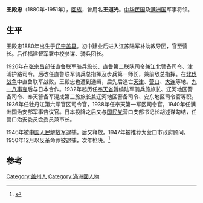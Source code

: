 {{Refimprove|time=2020-08-08T05:07:10+00:00}}
'''王殿忠'''（1880年-1951年），[[回族|回族]]，曾用名'''王道光'''。[[中华民国|中华民国]]及[[满洲国|满洲国]]军事将领。

== 生平 ==
王殿忠1880年出生于[[辽宁省|辽宁]][[盖州市|盖县]]。初中肄业后进入江苏陆军补助教导团，官至营长。后任福建督军署中校参谋、骑兵团长。

1926年在[[張宗昌|张宗昌]]部任直鲁联军骑兵旅长、直鲁第二联队司令兼江北警备司令、津浦护路司令。后改任直鲁联军骑兵总指挥及步兵第一师长，兼前敌总指挥。在[[國民革命軍北伐|北伐战争]]中直鲁联军战败，王殿忠也遭到通缉，后先后逃亡[[天津市|天津]]、[[营口市|营口]]、[[大连市|大连]]等地。[[九一八事變|九一八事变]]后与日本合作。1932年起历任[[奉天省_(滿洲國)|奉天省]]暂编陆军骑兵旅旅长、辽河地区警备司令、奉天警备军混成第三旅旅长兼辽河地区警备司令、安东地区司令官等职。1936年任牡丹江第六军官区司令官，1938年任奉天第一军区司令官，1940年任满洲国治安部军事咨议官。日本投降之后又与[[中國國民黨|国民党]]营口支部书记长胡述谋勾结，任营口治安委员会委员兼市长。

1946年被[[中国人民解放军|中国人民解放军]]逮捕，后又释放。1947年被推荐为营口市政府顾问。1950年12月以反革命罪被逮捕，次年枪决。<ref>{{Cite book|title=《东北人物大辞典 第二卷》|last=|first=|publisher=|year=1996|isbn=|location=|pages=}}</ref>

== 参考 ==
[[Category:盖州人|Category:盖州人]]
[[Category:滿洲國人物|Category:滿洲國人物]]